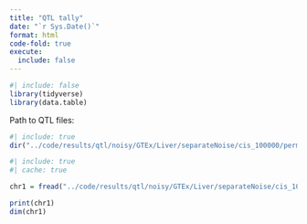 ```yaml
---
title: "QTL tally"
date: "`r Sys.Date()`"
format: html
code-fold: true
execute:
  include: false
---
```



```r
#| include: false
library(tidyverse)
library(data.table)
```

Path to QTL files:

```r
#| include: true
dir("../code/results/qtl/noisy/GTEx/Liver/separateNoise/cis_100000/perm/")
```


```r
#| include: true
#| cache: true

chr1 = fread("../code/results/qtl/noisy/GTEx/Liver/separateNoise/cis_100000/perm/chr1.addQval.txt.gz")

print(chr1)
dim(chr1)



```


